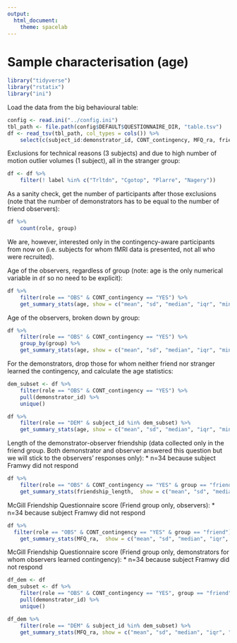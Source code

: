 ```yaml
---
output:
  html_document:
    theme: spacelab
---
```


# Sample characterisation (age)

```r
library("tidyverse")
library("rstatix")
library("ini")
```

Load the data from the big behavioural table:

```r
config <- read.ini("../config.ini")
tbl_path <- file.path(config$DEFAULT$QUESTIONNAIRE_DIR, "table.tsv")
df <- read_tsv(tbl_path, col_types = cols()) %>%
    select(c(subject_id:demonstrator_id, CONT_contingency, MFQ_ra, friendship_length))
```

Exclusions for technical reasons (3 subjects) and due to high number of motion outlier volumes (1 subject), all in the stranger group:

```r
df <- df %>%
	filter(! label %in% c("Trltdn", "Cgotop", "Plarre", "Nagery"))
```

As a sanity check, get the number of participants after those exclusions (note that the number of demonstrators has to be equal to the number of friend observers):

```r
df %>%
    count(role, group)
```

We are, however, interested only in the contingency-aware participants from now on (i.e. subjects for whom fMRI data is presented, not all who were recruited).

Age of the observers, regardless of group (note: age is the only numerical variable in `df` so no need to be explicit):

```r
df %>%
	filter(role == "OBS" & CONT_contingency == "YES") %>%
	get_summary_stats(age, show = c("mean", "sd", "median", "iqr", "min", "max"))
```

Age of the observers, broken down by group:

```r
df %>%
	filter(role == "OBS" & CONT_contingency == "YES") %>%
	group_by(group) %>%
	get_summary_stats(age, show = c("mean", "sd", "median", "iqr", "min", "max"))
```

For the demonstrators, drop those for whom neither friend nor stranger learned the contingency, and calculate the age statistics:

```r
dem_subset <- df %>%
    filter(role == "OBS" & CONT_contingency == "YES") %>%
    pull(demonstrator_id) %>%
    unique()

df %>%
    filter(role == "DEM" & subject_id %in% dem_subset) %>%
    get_summary_stats(age, show = c("mean", "sd", "median", "iqr", "min", "max"))
```

Length of the demonstrator-observer friendship (data collected only in the friend group. Both demonstrator and observer answered this question but we will stick to the observers' responses only):
* n=34 because subject Framwy did not respond

```r
df %>%
	filter(role == "OBS" & CONT_contingency == "YES" & group == "friend") %>%
	get_summary_stats(friendship_length,  show = c("mean", "sd", "median", "iqr", "min", "max"))
```

McGill Friendship Questionnaire score (Friend group only, observers):
* n=34 because subject Framwy did not respond

```r
df %>%
  filter(role == "OBS" & CONT_contingency == "YES" & group == "friend") %>%
	get_summary_stats(MFQ_ra,  show = c("mean", "sd", "median", "iqr", "min", "max"))
```

McGill Friendship Questionnaire score (Friend group only, demonstrators for whom observers learned contingency):
* n=34 because subject Framwy did not respond

```r
df_dem <- df
dem_subset <- df %>%
    filter(role == "OBS" & CONT_contingency == "YES", group == "friend") %>%
    pull(demonstrator_id) %>%
    unique()

df_dem %>%
    filter(role == "DEM" & subject_id %in% dem_subset) %>%
    get_summary_stats(MFQ_ra, show = c("mean", "sd", "median", "iqr", "min", "max"))
```